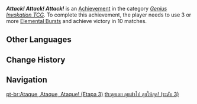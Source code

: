 {{Achievement Infobox
|title        = Attack! Attack! Attack!
|id           = 80211
|order id     = 213
|category     = Genius Invokation TCG (Achievement)
|description  = Use 3 or more [[Character Card Elemental Burst|Elemental Burst]]s and achieve victory in a total of 10 match(es).
|requirements = 
|primogems    = 20
|tracking     = Tracks total amount.
|topic        = 
|type         = 
|hidden       = 
|set          = Attack! Attack! Attack!
|tier         = 3
|tiers_total  = 3
}}
'''''Attack! Attack! Attack!''''' is an [[Achievement]] in the category ''[[Genius Invokation TCG (Achievement)|Genius Invokation TCG]]''. To complete this achievement, the player needs to use 3 or more [[Character Card Elemental Burst|Elemental Burst]]s and achieve victory in 10 matches.
<!--
==Gameplay Notes==
* 

==Trivia==
* 

==Gallery==
{{Preview
|size=300px
|file=
|caption=
}}

==Video Guides==
{{EVT
|video1   = 
|caption1 = 
}}
-->
==Other Languages==
{{Other Languages|Transclude = Attack! Attack! Attack!}}

==Change History==
{{Change History|3.3}}
<!--
==References==
{{Reflist}}
-->
==Navigation==
{{Achievement Navbox}}

[[pt-br:Ataque, Ataque, Ataque! (Etapa 3)]]
[[th:ลุยเลย ลุยเข้าไป ลุยให้สุด! (ระดับ 3)]]